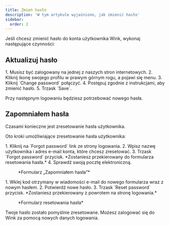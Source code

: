 ```yaml
---
title: Zmień hasło
description: 'W tym artykule wyjaśniono, jak zmienić hasło'
sidebar:
  order: 2
---
```


Jeśli chcesz zmienić hasło do konta użytkownika Wink, wykonaj następujące czynności:

## Aktualizuj hasło

<Steps>
  1. Musisz być zalogowany na jednej z naszych stron internetowych.
  2. Kliknij ikonę swojego profilu w prawym górnym rogu, a pojawi się menu.
  3. Kliknij `Change password` połączyć.
  4. Postępuj zgodnie z instrukcjami, aby zmienić hasło.
  5. Trzask `Save`.
</Steps>


Przy następnym logowaniu będziesz potrzebować nowego hasła.

## Zapomniałem hasła

Czasami konieczne jest zresetowanie hasła użytkownika.

Oto kroki umożliwiające zresetowanie hasła użytkownika:

<Steps>
  1. Kliknij na `Forgot password` link ze strony logowania.
  2. Wpisz nazwę użytkownika i adres e-mail konta, które chcesz zresetować.
  3. Trzask `Forgot password` przycisk. *Zostaniesz przekierowany do formularza resetowania hasła.*
  4. Sprawdź swoją pocztę elektroniczną.
</Steps>


<figure>
  <CloudinaryImage width="350" height="354" resize="scale" quality="best" alt="Zapomniałem hasła" src="academy/forgot-password" errorImage="noimage_opaque_nyrtl0.png" />

  <figcaption>*Formularz „Zapomniałem hasła”*</figcaption>
</figure>


<Steps>
  1. Wklej kod otrzymany w wiadomości e-mail do nowego formularza wraz z nowym hasłem.
  2. Potwierdź nowe hasło.
  3. Trzask `Reset password` przycisk. *Zostaniesz przekierowany z powrotem na stronę logowania.*
</Steps>


<figure>
  <CloudinaryImage width="350" height="467" resize="scale" quality="best" alt="Zresetuj hasło" src="academy/reset-password" errorImage="noimage_opaque_nyrtl0.png" />

  <figcaption>*Formularz resetowania hasła*</figcaption>
</figure>


Twoje hasło zostało pomyślnie zresetowane. Możesz zalogować się do Wink za pomocą nowych danych logowania.

